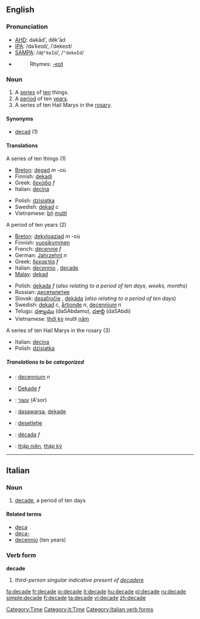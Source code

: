 ==English==

===Pronunciation===
*[[w:AHD|AHD]]: dəkād', dĕk'ād
*[[w:IPA|IPA]]: /dəˈkeɪd/, /ˈdekeɪd/
*[[w:SAMPA|SAMPA]]: /<tt>d@"keId</tt>/, /<tt>"dekeId</tt>/
*{{audio|en-us-decade.ogg|Audio (US)}}
*:Rhymes: [[Rhymes:English:-eɪd|-eɪd]]

===Noun===
{{en-noun}}
# A [[series]] of [[ten]] things.
# A [[period]] of ten [[year]]s.
# A series of ten Hail Marys in the [[rosary]]. <!--''(Does a "decade" in this sense include just the 10 Hail Marys, or also the Our Father and Glory Be?)''-->

====Synonyms====
*[[decad]] (1)<!--WTF?  [[deca-]] perhaps?-->

====Translations====
;A series of ten things (1)
{{top}}
*[[Breton]]: [[degad]] ''m'' -où
*Finnish: [[dekadi]]
*Greek: [[δεκάδα]] ''f''
*Italian: [[decina]] {{f}}
{{mid}}
*Polish: [[dzisiątka]]
*Swedish: [[dekad]] ''c''
*Vietnamese: [[bộ]] [[mười]]
{{bottom}}

;A period of ten years (2)
{{top}}
*[[Breton]]: [[dekvloaziad]] ''m'' -où
*Finnish: [[vuosikymmen]]
*French: [[décennie]] ''f''
*German: [[Jahrzehnt]] ''n''
*Greek: [[δεκαετία]] ''f''
*Italian: [[decennio]] {{m}}, [[decade#Italian|decade]] {{f}}
*[[Malay]]: [[dekad]]
{{mid}}
*Polish: [[dekada]] ''f'' (''also relating to a period of ten days, weeks, months'')
*Russian: [[десятилетие]]
*Slovak: [[desaťročie]] {{n}}, [[dekáda]] {{f}} (''also relating to a period of ten days'')
*Swedish: [[dekad]] ''c'', [[årtionde]] ''n'', [[decennium]] ''n''
*Telugu: [[దశాబ్దము]] (daSAbdamu), [[దశాబ్ది]] (daSAbdi)
*Vietnamese: [[thời kỳ]] mười [[năm]]
{{bottom}}

;A series of ten Hail Marys in the rosary (3)
{{top}}
*Italian: [[decina]] {{f}}
*Polish: [[dzisiątka]]
{{mid}}
{{bottom}}

=====Translations to be categorized=====
{{checktrans}}
{{top}}
*{{ttbc|Dutch}}: [[decennium]] ''n''
*{{ttbc|German}}: [[Dekade]] ''f''
*{{ttbc|Hebrew}}: [[עשור]] (A'sor)
*{{ttbc|Indonesian}}: [[dasawarsa]], [[dekade]]
{{mid}}
*{{ttbc|Slovene}}: [[desetletje]] {{n}}
*{{ttbc|Spanish}}: [[década]] ''f''
*{{ttbc|Vietnamese}}: [[thập niên]], [[thập kỷ]]
{{bottom}}

[[Category:Time]]
----

==Italian==

===Noun===
{{it-noun|decad|f|e|i}}

# [[#English|decade]], a period of ten days

====Related terms====
*[[deca]]
*[[deca-]]
*[[decennio]] (ten years)

===Verb form===
'''decade'''

# ''third-person singular indicative present of [[decadere]]''

[[Category:it:Time]]
[[Category:Italian verb forms]]

[[fa:decade]]
[[fr:decade]]
[[io:decade]]
[[it:decade]]
[[hu:decade]]
[[pl:decade]]
[[ru:decade]]
[[simple:decade]]
[[fi:decade]]
[[ta:decade]]
[[vi:decade]]
[[zh:decade]]